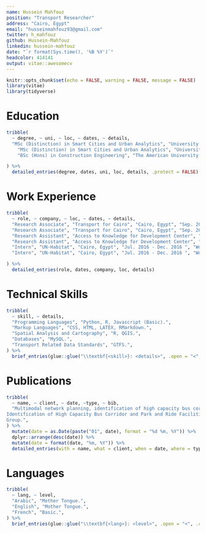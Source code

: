 ```yaml
---
name: Hussein Mahfouz
position: "Transport Researcher"
address: "Cairo, Egypt"
email: "husseinmahfouz93@gmail.com"
twitter: h_mahfouz
github: Hussein-Mahfouz
linkedin: hussein-mahfouz
date: "`r format(Sys.time(), '%B %Y')`"
headcolor: 414141
output: vitae::awesomecv
---
```


```r
knitr::opts_chunk$set(echo = FALSE, warning = FALSE, message = FALSE)
library(vitae)
library(tidyverse)
```

# Education


```r
tribble(
  ~ degree, ~ uni, ~ loc, ~ dates, ~ details,
  "MSc (Distinction) in Smart Cities and Urban Analytics", "University College London", "London, UK", "Sep. 2019 - Aug. 2020", "Studied many aspects of quantitative geography, network analysis, and spatial data science",
    "MSc (Distinction) in Smart Cities and Urban Analytics", "University College London", "London, UK", "Sep. 2019 - Aug. 2020", "Dissertation on prioritizing road segments for dedicating cycling infrastructure  \\href{https://github.com/Hussein-Mahfouz/Bicycle-Network-Optimization}{[github link]}.",
    "BSc (Hons) in Construction Engineering", "The American University in Cairo", "Cairo, Egypt", "Sep. 2011 - Jun. 2016", "Focused on Structural Engineering and Project Management",

) %>% 
  detailed_entries(degree, dates, uni, loc, details, .protect = FALSE)
```

# Work Experience

```r
tribble(
  ~ role, ~ company, ~ loc, ~ dates, ~ details,
  "Research Associate", "Transport for Cairo", "Cairo, Egypt", "Sep. 2018 - Aug. 2019", "Contributed in a research capacity towards a bus study in Greater Cairo.",
  "Research Associate", "Transport for Cairo", "Cairo, Egypt", "Sep. 2018 - Aug. 2019", "In charge of fieldwork for mapping entire formal and informal public transport networks of the Greater Cairo Region.",
  "Research Assistant", "Access to Knowledge for Development Center", "Cairo, Egypt", "Mar. 2018 - Sep. 2018 ", "Carried out research on informal transportation on Cairo’s Ring Road.",
  "Research Assistant", "Access to Knowledge for Development Center", "Cairo, Egypt", "Mar. 2018 - Sep. 2018 ", "Working on gaining insights into transportation sector through data-driven research.",  
  "Intern", "UN-Habitat", "Cairo, Egypt", "Jul. 2016 - Dec. 2016 ", "Worked on the mobility program which supported the government in shifting towards an integrated transportation system. Solutions included a BRT system, bike infrastructure and improved commuting information.",  
  "Intern", "UN-Habitat", "Cairo, Egypt", "Jul. 2016 - Dec. 2016 ", "Worked on the Land Readjustment project which provided inclusive solutions to the issue of urban sprawl on agricultural land.",  

) %>% 
  detailed_entries(role, dates, company, loc, details)
```


# Technical Skills 

```r
tribble(
  ~ skill, ~ details,
  "Programming Languages", "Python, R, Javascript (Basic).",
  "Markup Languages", "CSS, HTML, LATEX, RMarkdown.",
  "Spatial Analysis and Cartography", "R, QGIS.",
  "Databases", "MySQL.",
  "Transport Related Data Standards", "GTFS.",
) %>% 
  brief_entries(glue::glue("\\textbf{<skill>}: <details>", .open = "<", .close = ">"), .protect = FALSE)
```

# Publications
```r
tribble(
  ~ name, ~ client, ~ date, ~type, ~ bib,
  "Multimodal network planning, identification of high capacity bus corridor and park and ride facilities in the Greater Cairo Region","World Bank Report","08, 2019","Report","Hegazy, M., Kalila, A., \\textbf{Mahfouz, H.} (2019). “Multimodal Network Planning,
Identification of High Capacity Bus Corridor and Park and Ride Facilities.” World Bank
Group.",
) %>% 
  mutate(date = as.Date(paste("01", date), format = "%d %m, %Y")) %>% 
  dplyr::arrange(desc(date)) %>% 
  mutate(date = format(date, "%m, %Y")) %>% 
  detailed_entries(with = name, what = client, when = date, where = type, why = bib, .protect=FALSE)
```

# Languages

```r
tribble(
  ~ lang, ~ level,
  "Arabic", "Mother Tongue.",
  "English", "Mother Tongue.",
  "French", "Basic.",
) %>% 
  brief_entries(glue::glue("\\textbf{<lang>}: <level>", .open = "<", .close = ">"), .protect = FALSE)
```

